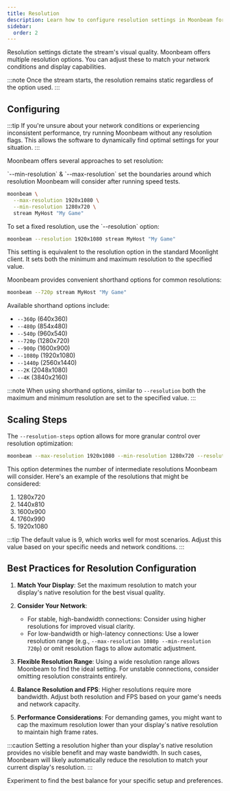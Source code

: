 ```yaml
---
title: Resolution
description: Learn how to configure resolution settings in Moonbeam for Moonlight streaming
sidebar:
  order: 2
---
```


Resolution settings dictate the stream's visual quality. Moonbeam offers multiple resolution options. You can adjust these to match your network conditions and display capabilities.

:::note
Once the stream starts, the resolution remains static regardless of the option used.
:::

## Configuring

:::tip
If you're unsure about your network conditions or experiencing inconsistent performance, try running Moonbeam without any resolution flags. This allows the software to dynamically find optimal settings for your situation.
:::


Moonbeam offers several approaches to set resolution:

   <Tabs>
   <TabItem label="Resolution Range">
   `--min-resolution` & `--max-resolution` set the boundaries around which resolution Moonbeam will consider after running speed tests.
   
   ```bash
   moonbeam \
     --max-resolution 1920x1080 \
     --min-resolution 1280x720 \
     stream MyHost "My Game"
   ```

   </TabItem>
   <TabItem label="Fixed Resolution">
   To set a fixed resolution, use the `--resolution` option:
   
   ```bash
   moonbeam --resolution 1920x1080 stream MyHost "My Game"
   ```
   
   This setting is equivalent to the resolution option in the standard Moonlight client. It sets both the minimum and maximum resolution to the specified value.
   
   Moonbeam provides convenient shorthand options for common resolutions:
   
   ```bash
   moonbeam --720p stream MyHost "My Game"
   ```
   
   Available shorthand options include:
   - `--360p` (640x360)
   - `--480p` (854x480)
   - `--540p` (960x540)
   - `--720p` (1280x720)
   - `--900p` (1600x900)
   - `--1080p` (1920x1080)
   - `--1440p` (2560x1440)
   - `--2K` (2048x1080)
   - `--4K` (3840x2160)
   
   :::note
   When using shorthand options, similar to `--resolution` both the maximum and minimum resolution are set to the specified value.
   :::

   </TabItem>
   </Tabs>

## Scaling Steps

The `--resolution-steps` option allows for more granular control over resolution optimization:

```bash
moonbeam --max-resolution 1920x1080 --min-resolution 1280x720 --resolution-steps 5 stream MyHost "My Game"
```

This option determines the number of intermediate resolutions Moonbeam will consider. Here's an example of the resolutions that might be considered:

1. 1280x720
2. 1440x810
3. 1600x900
4. 1760x990
5. 1920x1080

:::tip
The default value is 9, which works well for most scenarios. Adjust this value based on your specific needs and network conditions.
:::

## Best Practices for Resolution Configuration

1. **Match Your Display**: Set the maximum resolution to match your display's native resolution for the best visual quality.

2. **Consider Your Network**:
   - For stable, high-bandwidth connections: Consider using higher resolutions for improved visual clarity.
   - For low-bandwidth or high-latency connections: Use a lower resolution range (e.g., `--max-resolution 1080p --min-resolution 720p`) or omit resolution flags to allow automatic adjustment.

3. **Flexible Resolution Range**: Using a wide resolution range allows Moonbeam to find the ideal setting. For unstable connections, consider omitting resolution constraints entirely.

4. **Balance Resolution and FPS**: Higher resolutions require more bandwidth. Adjust both resolution and FPS based on your game's needs and network capacity.

5. **Performance Considerations**: For demanding games, you might want to cap the maximum resolution lower than your display's native resolution to maintain high frame rates.

:::caution
Setting a resolution higher than your display's native resolution provides no visible benefit and may waste bandwidth. In such cases, Moonbeam will likely automatically reduce the resolution to match your current display's resolution.
:::

Experiment to find the best balance for your specific setup and preferences.
